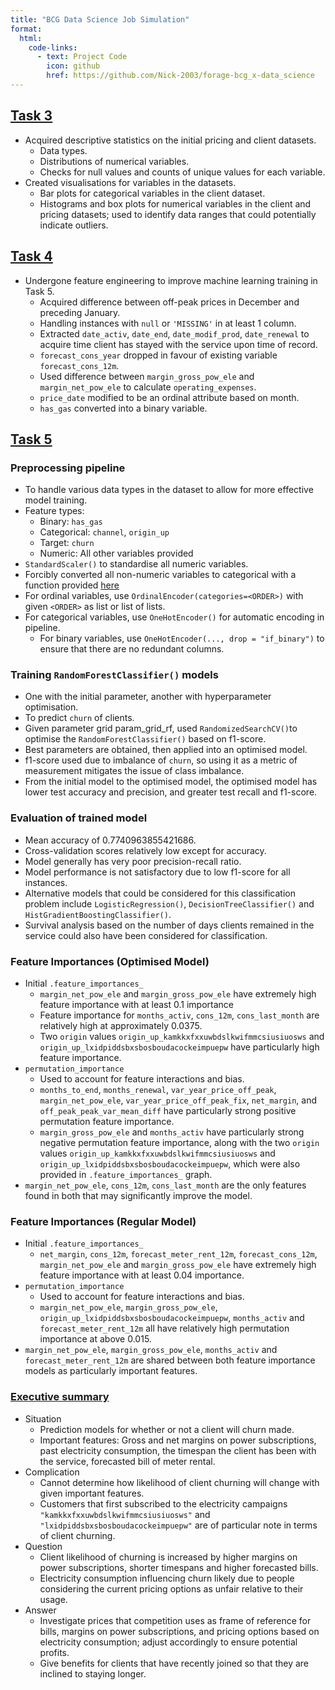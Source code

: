 ```yaml
---
title: "BCG Data Science Job Simulation"
format:
  html:
    code-links:
      - text: Project Code
        icon: github
        href: https://github.com/Nick-2003/forage-bcg_x-data_science
---
```


## [Task 3](https://github.com/Nick-2003/forage-bcg_x-data_science/blob/master/Task%202%20-%20eda_starter.ipynb)

- Acquired descriptive statistics on the initial pricing and client datasets.
  - Data types.
  - Distributions of numerical variables.
  - Checks for null values and counts of unique values for each variable.
- Created visualisations for variables in the datasets.
  - Bar plots for categorical variables in the client dataset.
  - Histograms and box plots for numerical variables in the client and pricing datasets; used to identify data ranges that could potentially indicate outliers.

## [Task 4](https://github.com/Nick-2003/forage-bcg_x-data_science/blob/master/Task%203%20-%20feature_engineering.ipynb)

- Undergone feature engineering to improve machine learning training in Task 5.
  - Acquired difference between off-peak prices in December and preceding January.
  - Handling instances with `null` or `'MISSING'` in at least 1 column.
  - Extracted `date_activ`, `date_end`, `date_modif_prod`, `date_renewal` to acquire time client has stayed with the service upon time of record.
  - `forecast_cons_year` dropped in favour of existing variable `forecast_cons_12m`.
  - Used difference between `margin_gross_pow_ele` and `margin_net_pow_ele` to calculate `operating_expenses`.
  - `price_date` modified to be an ordinal attribute based on month.
  - `has_gas` converted into a binary variable.

## [Task 5](https://github.com/Nick-2003/forage-bcg_x-data_science/blob/master/Task%204%20-%20modeling_starter.ipynb)

### Preprocessing pipeline
- To handle various data types in the dataset to allow for more effective model training.
- Feature types:
  - Binary: `has_gas`
  - Categorical: `channel`, `origin_up`
  - Target: `churn`
  - Numeric: All other variables provided
- `StandardScaler()` to standardise all numeric variables.
- Forcibly converted all non-numeric variables to categorical with a function provided [here](https://stackoverflow.com/questions/59476179/is-it-possible-to-change-pandas-column-data-type-within-a-sklearn-pipeline)
- For ordinal variables, use `OrdinalEncoder(categories=<ORDER>)` with given `<ORDER>` as list or list of lists.
- For categorical variables, use `OneHotEncoder()` for automatic encoding in pipeline.
  - For binary variables, use `OneHotEncoder(..., drop = "if_binary")` to ensure that there are no redundant columns.

### Training `RandomForestClassifier()` models
- One with the initial parameter, another with hyperparameter optimisation.
- To predict `churn` of clients.
- Given parameter grid param_grid_rf, used `RandomizedSearchCV() `to optimise the `RandomForestClassifier()` based on f1-score.
- Best parameters are obtained, then applied into an optimised model.
- f1-score used due to imbalance of `churn`, so using it as a metric of measurement mitigates the issue of class imbalance.
- From the initial model to the optimised model, the optimised model has lower test accuracy and precision, and greater test recall and f1-score.

### Evaluation of trained model
- Mean accuracy of 0.7740963855421686.
- Cross-validation scores relatively low except for accuracy.
- Model generally has very poor precision-recall ratio.
- Model performance is not satisfactory due to low f1-score for all instances.
- Alternative models that could be considered for this classification problem include `LogisticRegression()`, `DecisionTreeClassifier()` and `HistGradientBoostingClassifier()`.
- Survival analysis based on the number of days clients remained in the service could also have been considered for classification.

### Feature Importances (Optimised Model)
- Initial `.feature_importances_`
    - `margin_net_pow_ele` and `margin_gross_pow_ele` have extremely high feature importance with at least 0.1 importance
    - Feature importance for `months_activ`, `cons_12m`, `cons_last_month` are relatively high at approximately 0.0375.
    - Two `origin` values `origin_up_kamkkxfxxuwbdslkwifmmcsiusiuosws` and `origin_up_lxidpiddsbxsbosboudacockeimpuepw` have particularly high feature importance.
- `permutation_importance`
    - Used to account for feature interactions and bias.
    - `months_to_end`, `months_renewal`, `var_year_price_off_peak`, `margin_net_pow_ele`, `var_year_price_off_peak_fix`, `net_margin`, and `off_peak_peak_var_mean_diff` have particularly strong positive permutation feature importance.
    - `margin_gross_pow_ele` and `months_activ` have particularly strong negative permutation feature importance, along with the two `origin` values `origin_up_kamkkxfxxuwbdslkwifmmcsiusiuosws` and `origin_up_lxidpiddsbxsbosboudacockeimpuepw`, which were also provided in `.feature_importances_` graph.
- `margin_net_pow_ele`, `cons_12m`, `cons_last_month` are the only features found in both that may significantly improve the model.

### Feature Importances (Regular Model)
- Initial `.feature_importances_`
  - `net_margin`, `cons_12m`, `forecast_meter_rent_12m`, `forecast_cons_12m`, `margin_net_pow_ele` and `margin_gross_pow_ele` have extremely high feature importance with at least 0.04 importance.
- `permutation_importance`
  - Used to account for feature interactions and bias.
  - `margin_net_pow_ele`, `margin_gross_pow_ele`, `origin_up_lxidpiddsbxsbosboudacockeimpuepw`, `months_activ` and `forecast_meter_rent_12m` all have relatively high permutation importance at above 0.015.
- `margin_net_pow_ele`, `margin_gross_pow_ele`, `months_activ` and `forecast_meter_rent_12m` are shared between both feature importance models as particularly important features.

### [Executive summary](../assets/documents/Executive Summary Best Practices (Nicholas Tam).pptx.pdf)
- Situation
  - Prediction models for whether or not a client will churn made.
  - Important features: Gross and net margins on power subscriptions,
past electricity consumption, the timespan the client has been with
the service, forecasted bill of meter rental.
- Complication
  - Cannot determine how likelihood of client churning will change with
given important features.
  - Customers that first subscribed to the electricity campaigns
`"kamkkxfxxuwbdslkwifmmcsiusiuosws"` and
`"lxidpiddsbxsbosboudacockeimpuepw"` are of particular note in terms
of client churning.
- Question
  - Client likelihood of churning is increased by higher margins on power
subscriptions, shorter timespans and higher forecasted bills.
  - Electricity consumption influencing churn likely due to people
considering the current pricing options as unfair relative to their usage.
- Answer
  - Investigate prices that competition uses as frame of reference for
  bills, margins on power subscriptions, and pricing options based on
  electricity consumption; adjust accordingly to ensure potential profits.
  - Give benefits for clients that have recently joined so that they are
  inclined to staying longer.